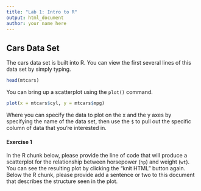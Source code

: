 ```yaml
---
title: "Lab 1: Intro to R"
output: html_document
author: your name here
---
```


## Cars Data Set

The cars data set is built into R. You can view the first several lines of this
data set by simply typing.

```r
head(mtcars)
```

You can bring up a scatterplot using the `plot()` command.

```r
plot(x = mtcars$cyl, y = mtcars$mpg)
```

Where you can specify the data to plot on the x and the y axes by specifying
the name of the data set, then use the `$` to pull out the specific column
of data that you're interested in.

#### Exercise 1
In the R chunk below, please provide the line of code that will produce a
scatterplot for the relationship between horsepower (`hp`) and weight (`wt`). You can see the resulting plot by clicking the "knit HTML" button again. Below the R chunk, please provide add a sentence or two to this document that describes the structure seen in the plot.

```r

```




